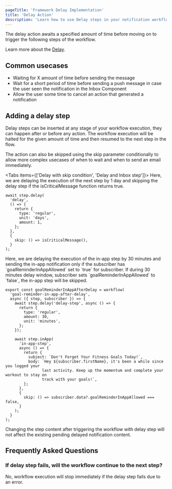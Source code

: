 ```yaml
---
pageTitle: 'Framework Delay Implementation'
title: 'Delay Action'
description: 'Learn how to use Delay steps in your notification workflows'
---
```



The delay action awaits a specified amount of time before moving on to trigger the following steps of the workflow.

Learn more about the [Delay](/platform/workflow/delay).

## Common usecases

- Waiting for X amount of time before sending the message
- Wait for a short period of time before sending a push message in case the user seen the notification in the Inbox Component
- Allow the user some time to cancel an action that generated a notification

## Adding a delay step

Delay steps can be inserted at any stage of your workflow execution, they can happen after or before any action. The workflow execution will be halted for the given amount of time and then resumed to the next step in the flow.

The action can also be skipped using the skip parameter conditionally to allow more complex usecases of when to wait and when to send an email immediately.

<Tabs items={['Delay with skip condition', 'Delay and Inbox step']}>
  <Tab value="Delay with skip condition">
Here, we are delaying the execution of the next step by 1 day and skipping the delay step if the isCriticalMessage function returns true.

```tsx
await step.delay(
  'delay',
  () => {
    return {
      type: 'regular',
      unit: 'days',
      amount: 1,
    };
  },
  {
    skip: () => isCriticalMessage(),
  }
);
```

  </Tab>
  <Tab value="Delay and Inbox step">
Here, we are delaying the execution of the in-app step by 30 minutes and sending the in-app notification only if the subscriber has `goalReminderInAppAllowed` set to `true` for subscriber. If during 30 minutes delay window, subscriber sets `goalReminderInAppAllowed` to `false`, the in-app step will be skipped.

```tsx
export const goalReminderInAppAfterDelay = workflow(
  'goal-reminder-in-app-after-delay',
  async ({ step, subscriber }) => {
    await step.delay('delay-step', async () => {
      return {
        type: 'regular',
        amount: 30,
        unit: 'minutes',
      };
    });

    await step.inApp(
      'in-app-step',
      async () => {
        return {
          subject: `Don't Forget Your Fitness Goals Today!`,
          body: `Hey ${subscriber.firstName}, it's been a while since you logged your
                last activity. Keep up the momentum and complete your workout to stay on
                track with your goals!`,
        };
      },
      {
        skip: () => subscriber.data?.goalReminderInAppAllowed === false,
      }
    );
  }
);
```

  </Tab>
</Tabs>

<Callout type="info">
  Changing the step content after triggering the workflow with delay step will not affect the
  existing pending delayed notification content.
</Callout>

## Frequently Asked Questions

### If delay step fails, will the workflow continue to the next step?
No, workflow execution will stop immediately if the delay step fails due to an error.